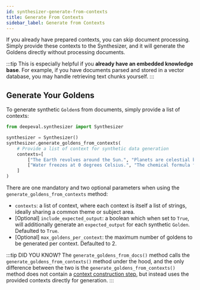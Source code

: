 ```yaml
---
id: synthesizer-generate-from-contexts
title: Generate From Contexts
sidebar_label: Generate from Contexts
---
```


If you already have prepared contexts, you can skip document processing. Simply provide these contexts to the Synthesizer, and it will generate the Goldens directly without processing documents.

:::tip
This is especially helpful if you **already have an embedded knowledge base**. For example, if you have documents parsed and stored in a vector database, you may handle retrieving text chunks yourself.
:::

## Generate Your Goldens

To generate synthetic `Golden`s from documents, simply provide a list of contexts:

```python
from deepeval.synthesizer import Synthesizer

synthesizer = Synthesizer()
synthesizer.generate_goldens_from_contexts(
    # Provide a list of context for synthetic data generation
    contexts=[
        ["The Earth revolves around the Sun.", "Planets are celestial bodies."],
        ["Water freezes at 0 degrees Celsius.", "The chemical formula for water is H2O."],
    ]
)
```

There are one mandatory and two optional parameters when using the `generate_goldens_from_contexts` method:

- `contexts`: a list of context, where each context is itself a list of strings, ideally sharing a common theme or subject area.
- [Optional] `include_expected_output`: a boolean which when set to `True`, will additionally generate an `expected_output` for each synthetic `Golden`. Defaulted to `True`.
- [Optional] `max_goldens_per_context`: the maximum number of goldens to be generated per context. Defaulted to 2.

:::tip DID YOU KNOW?
The `generate_goldens_from_docs()` method calls the `generate_goldens_from_contexts()` method under the hood, and the only difference between the two is the `generate_goldens_from_contexts()` method does not contain a [context construction step](synthesizer-generate-from-docs#how-does-context-construction-work), but instead uses the provided contexts directly for generation.
:::
